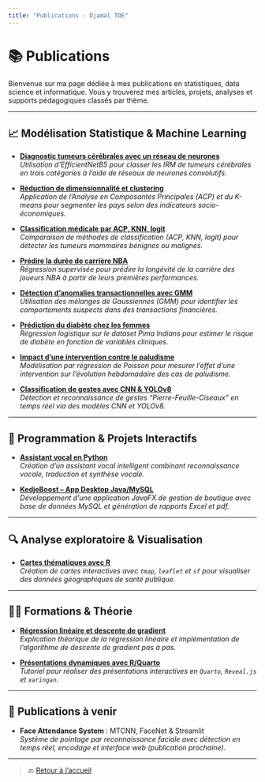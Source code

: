 ```yaml
---
title: "Publications - Djamal TOE"
---
```


# 📚 Publications

Bienvenue sur ma page dédiée à mes publications en statistiques, data science et informatique. Vous y trouverez mes articles, projets, analyses et supports pédagogiques classés par thème.

---

## 📈 Modélisation Statistique & Machine Learning

- **[Diagnostic tumeurs cérébrales avec un réseau de neurones](https://djamal2905.github.io/djamal_website/INFO_MINI_PROJETS/brain-tumor-classification-effcientnet.html)**  
  *Utilisation d’EfficientNetB5 pour classer les IRM de tumeurs cérébrales en trois catégories à l’aide de réseaux de neurones convolutifs.*

- **[Réduction de dimensionnalité et clustering](https://djamal2905.github.io/djamal_website/ANALYSES_FACTORIELLES/acp-kmeans.html)**  
  *Application de l’Analyse en Composantes Principales (ACP) et du K-means pour segmenter les pays selon des indicateurs socio-économiques.*

- **[Classification médicale par ACP, KNN, logit](https://djamal2905.github.io/djamal_website/INFO_MINI_PROJETS/classi_bin_acp_kmeans_knn_logit/Breast-Tumor-Article.html)**  
  *Comparaison de méthodes de classification (ACP, KNN, logit) pour détecter les tumeurs mammaires bénignes ou malignes.*

- **[Prédire la durée de carrière NBA](https://djamal2905.github.io/djamal_website/projet-traitement-donnees/report_writing/synthese-des-travaux.html)**  
  *Régression supervisée pour prédire la longévité de la carrière des joueurs NBA à partir de leurs premières performances.*

- **[Détection d’anomalies transactionnelles avec GMM](https://djamal2905.github.io/djamal_website/INFO_MINI_PROJETS/anomaly-detection-in-transactions-GMM.html)**  
  *Utilisation des mélanges de Gaussiennes (GMM) pour identifier les comportements suspects dans des transactions financières.*

- **[Prédiction du diabète chez les femmes](https://djamal2905.github.io/djamal_website/FORMATIONS/logistic_regression_diabetes.html)**  
  *Régression logistique sur le dataset Pima Indians pour estimer le risque de diabète en fonction de variables cliniques.*

- **[Impact d’une intervention contre le paludisme](https://djamal2905.github.io/djamal_website/FORMATIONS/poisson_paludisme.html)**  
  *Modélisation par régression de Poisson pour mesurer l’effet d’une intervention sur l’évolution hebdomadaire des cas de paludisme.*

- **[Classification de gestes avec CNN & YOLOv8](https://djamal2905.github.io/djamal_website/INFO_MINI_PROJETS/shifumi-cnn-yolov8.html)**  
  *Détection et reconnaissance de gestes “Pierre-Feuille-Ciseaux” en temps réel via des modèles CNN et YOLOv8.*

---

## 🤖 Programmation & Projets Interactifs

- **[Assistant vocal en Python](https://djamal2905.github.io/djamal_website/INFO_MINI_PROJETS/assistant_virtuel.html)**  
  *Création d’un assistant vocal intelligent combinant reconnaissance vocale, traduction et synthèse vocale.*

- **[KedjeBoost – App Desktop Java/MySQL](https://djamal2905.github.io/djamal_website/INFO_MINI_PROJETS/JavaApp/desktop-app-java-mysql.html)**  
  *Développement d’une application JavaFX de gestion de boutique avec base de données MySQL et génération de rapports Excel et pdf.*

---

## 🔍 Analyse exploratoire & Visualisation

- **[Cartes thématiques avec R](https://djamal2905.github.io/djamal_website/FORMATIONS/SIG.html)**  
  *Création de cartes interactives avec `tmap`, `leaflet` et `sf` pour visualiser des données géographiques de santé publique.*

---

## 🧑‍🏫 Formations & Théorie

- **[Régression linéaire et descente de gradient](https://djamal2905.github.io/djamal_website/FORMATIONS/machine-learning/gradient-descent-linear-reg.html)**  
  *Explication théorique de la régression linéaire et implémentation de l’algorithme de descente de gradient pas à pas.*

- **[Présentations dynamiques avec R/Quarto](https://djamal2905.github.io/djamal_website/FORMATIONS/DATA_PRESENTATIONS/presentations.html)**  
  *Tutoriel pour réaliser des présentations interactives en `Quarto`, `Reveal.js` et `xaringan`.*

---

## 🚧 Publications à venir

- **Face Attendance System** : MTCNN, FaceNet & Streamlit  
  *Système de pointage par reconnaissance faciale avec détection en temps réel, encodage et interface web (publication prochaine).*

---

> 🔙 [Retour à l’accueil](index.html)
